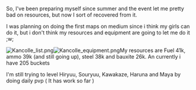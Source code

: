 So, I've been preparing myself since summer and the event let me pretty bad on resources, but now I sort of recovered from it.

I was planning on doing the first maps on medium since i think my girls can do it, but i don't think my resources and equipment are going to let me do it ;w;

[[File:Kancolle_list.png|thumb|left]][[File:Kancolle_equipment.png|thumb]]My resources are Fuel 41k, ammo 39k (and still going up), steel 38k and bauxite 26k. An currently i have 205 buckets

I'm still trying to level Hiryuu, Souryuu, Kawakaze, Haruna and Maya by doing daily pvp ( It has work so far )<ac_metadata title="Help, preparing for Fall event"> </ac_metadata>
